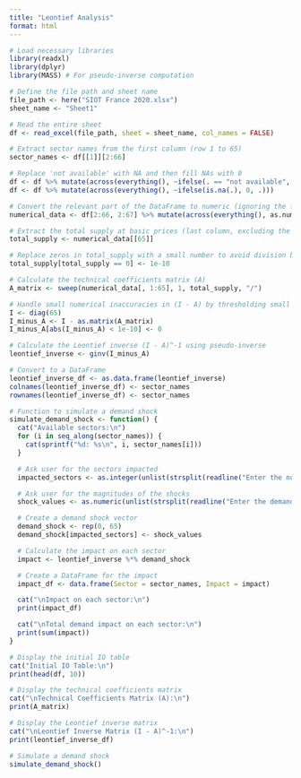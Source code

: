 ```yaml
---
title: "Leontief Analysis"
format: html
---
```


```r
# Load necessary libraries
library(readxl)
library(dplyr)
library(MASS) # For pseudo-inverse computation

# Define the file path and sheet name
file_path <- here("SIOT France 2020.xlsx")
sheet_name <- "Sheet1"

# Read the entire sheet
df <- read_excel(file_path, sheet = sheet_name, col_names = FALSE)

# Extract sector names from the first column (row 1 to 65)
sector_names <- df[[1]][2:66]

# Replace 'not available' with NA and then fill NAs with 0
df <- df %>% mutate(across(everything(), ~ifelse(. == "not available", NA, .)))
df <- df %>% mutate(across(everything(), ~ifelse(is.na(.), 0, .)))

# Convert the relevant part of the DataFrame to numeric (ignoring the first row and first column)
numerical_data <- df[2:66, 2:67] %>% mutate(across(everything(), as.numeric))

# Extract the total supply at basic prices (last column, excluding the first row)
total_supply <- numerical_data[[65]]

# Replace zeros in total_supply with a small number to avoid division by zero
total_supply[total_supply == 0] <- 1e-10

# Calculate the technical coefficients matrix (A)
A_matrix <- sweep(numerical_data[, 1:65], 1, total_supply, "/")

# Handle small numerical inaccuracies in (I - A) by thresholding small values to zero
I <- diag(65)
I_minus_A <- I - as.matrix(A_matrix)
I_minus_A[abs(I_minus_A) < 1e-10] <- 0

# Calculate the Leontief inverse (I - A)^-1 using pseudo-inverse
leontief_inverse <- ginv(I_minus_A)

# Convert to a DataFrame
leontief_inverse_df <- as.data.frame(leontief_inverse)
colnames(leontief_inverse_df) <- sector_names
rownames(leontief_inverse_df) <- sector_names

# Function to simulate a demand shock
simulate_demand_shock <- function() {
  cat("Available sectors:\n")
  for (i in seq_along(sector_names)) {
    cat(sprintf("%d: %s\n", i, sector_names[i]))
  }

  # Ask user for the sectors impacted
  impacted_sectors <- as.integer(unlist(strsplit(readline("Enter the numbers of the sectors impacted, separated by commas: "), ",")))

  # Ask user for the magnitudes of the shocks
  shock_values <- as.numeric(unlist(strsplit(readline("Enter the demand shock values for the impacted sectors, separated by commas: "), ",")))

  # Create a demand shock vector
  demand_shock <- rep(0, 65)
  demand_shock[impacted_sectors] <- shock_values

  # Calculate the impact on each sector
  impact <- leontief_inverse %*% demand_shock

  # Create a DataFrame for the impact
  impact_df <- data.frame(Sector = sector_names, Impact = impact)

  cat("\nImpact on each sector:\n")
  print(impact_df)

  cat("\nTotal demand impact on each sector:\n")
  print(sum(impact))
}

# Display the initial IO table
cat("Initial IO Table:\n")
print(head(df, 10))

# Display the technical coefficients matrix
cat("\nTechnical Coefficients Matrix (A):\n")
print(A_matrix)

# Display the Leontief inverse matrix
cat("\nLeontief Inverse Matrix (I - A)^-1:\n")
print(leontief_inverse_df)

# Simulate a demand shock
simulate_demand_shock()
```
